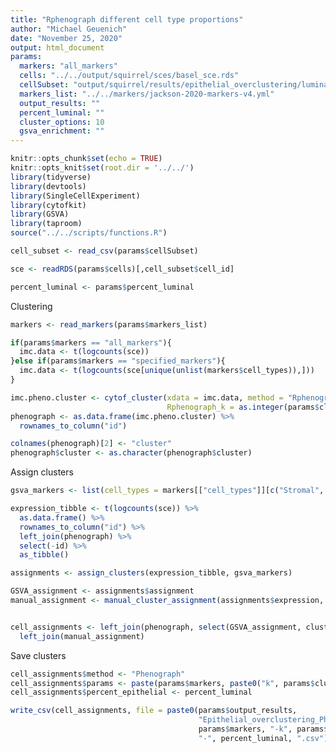 ```yaml
---
title: "Rphenograph different cell type proportions"
author: "Michael Geuenich"
date: "November 25, 2020"
output: html_document
params:
  markers: "all_markers"
  cells: "../../output/squirrel/sces/basel_sce.rds"
  cellSubset: "output/squirrel/results/epithelial_overclustering/luminal-0.3.csv" 
  markers_list: "../../markers/jackson-2020-markers-v4.yml"
  output_results: ""
  percent_luminal: ""
  cluster_options: 10
  gsva_enrichment: ""
---
```


```r
knitr::opts_chunk$set(echo = TRUE)
knitr::opts_knit$set(root.dir = '../../')
library(tidyverse)
library(devtools)
library(SingleCellExperiment)
library(cytofkit)
library(GSVA)
library(taproom)
source("../../scripts/functions.R")
```


```r
cell_subset <- read_csv(params$cellSubset)

sce <- readRDS(params$cells)[,cell_subset$cell_id]

percent_luminal <- params$percent_luminal
```


Clustering
```r
markers <- read_markers(params$markers_list)

if(params$markers == "all_markers"){
  imc.data <- t(logcounts(sce))
}else if(params$markers == "specified_markers"){
  imc.data <- t(logcounts(sce[unique(unlist(markers$cell_types)),]))
}

imc.pheno.cluster <- cytof_cluster(xdata = imc.data, method = "Rphenograph",
                                   Rphenograph_k = as.integer(params$cluster_options))
phenograph <- as.data.frame(imc.pheno.cluster) %>% 
  rownames_to_column("id")

colnames(phenograph)[2] <- "cluster"
phenograph$cluster <- as.character(phenograph$cluster)
```


Assign clusters
```r
gsva_markers <- list(cell_types = markers[["cell_types"]][c("Stromal", "T cells", "Epithelial (luminal)", "Macrophage")], cell_states = "")

expression_tibble <- t(logcounts(sce)) %>% 
  as.data.frame() %>% 
  rownames_to_column("id") %>% 
  left_join(phenograph) %>% 
  select(-id) %>% 
  as_tibble()

assignments <- assign_clusters(expression_tibble, gsva_markers)

GSVA_assignment <- assignments$assignment
manual_assignment <- manual_cluster_assignment(assignments$expression, gsva_markers)


cell_assignments <- left_join(phenograph, select(GSVA_assignment, cluster, GSVA_cell_type)) %>% 
  left_join(manual_assignment)
```


Save clusters 
```r
cell_assignments$method <- "Phenograph"
cell_assignments$params <- paste(params$markers, paste0("k", params$cluster_options), sep = "_")
cell_assignments$percent_epithelial <- percent_luminal

write_csv(cell_assignments, file = paste0(params$output_results, 
                                          "Epithelial_overclustering_Phenograph_clusters-",
                                          params$markers, "-k", params$cluster_options, 
                                          "-", percent_luminal, ".csv"))

```